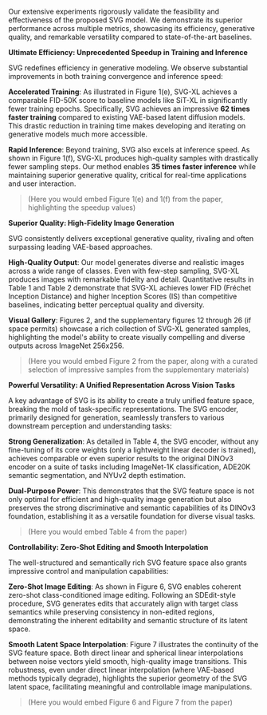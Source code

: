 
Our extensive experiments rigorously validate the feasibility and effectiveness of the proposed SVG model. We demonstrate its superior performance across multiple metrics, showcasing its efficiency, generative quality, and remarkable versatility compared to state-of-the-art baselines.

**Ultimate Efficiency: Unprecedented Speedup in Training and Inference**

SVG redefines efficiency in generative modeling. We observe substantial improvements in both training convergence and inference speed:

**Accelerated Training**: As illustrated in Figure 1(e), SVG-XL achieves a comparable FID-50K score to baseline models like SiT-XL in significantly fewer training epochs. Specifically, SVG achieves an impressive **62 times faster training** compared to existing VAE-based latent diffusion models. This drastic reduction in training time makes developing and iterating on generative models much more accessible.

**Rapid Inference**: Beyond training, SVG also excels at inference speed. As shown in Figure 1(f), SVG-XL produces high-quality samples with drastically fewer sampling steps. Our method enables **35 times faster inference** while maintaining superior generative quality, critical for real-time applications and user interaction.

> (Here you would embed Figure 1(e) and 1(f) from the paper, highlighting the speedup values)

**Superior Quality: High-Fidelity Image Generation**

SVG consistently delivers exceptional generative quality, rivaling and often surpassing leading VAE-based approaches.

**High-Quality Output**: Our model generates diverse and realistic images across a wide range of classes. Even with few-step sampling, SVG-XL produces images with remarkable fidelity and detail. Quantitative results in Table 1 and Table 2 demonstrate that SVG-XL achieves lower FID (Fréchet Inception Distance) and higher Inception Scores (IS) than competitive baselines, indicating better perceptual quality and diversity.

**Visual Gallery**: Figures 2, and the supplementary figures 12 through 26 (if space permits) showcase a rich collection of SVG-XL generated samples, highlighting the model's ability to create visually compelling and diverse outputs across ImageNet 256x256.

> (Here you would embed Figure 2 from the paper, along with a curated selection of impressive samples from the supplementary materials)

**Powerful Versatility: A Unified Representation Across Vision Tasks**

A key advantage of SVG is its ability to create a truly unified feature space, breaking the mold of task-specific representations. The SVG encoder, primarily designed for generation, seamlessly transfers to various downstream perception and understanding tasks:

**Strong Generalization**: As detailed in Table 4, the SVG encoder, without any fine-tuning of its core weights (only a lightweight linear decoder is trained), achieves comparable or even superior results to the original DINOv3 encoder on a suite of tasks including ImageNet-1K classification, ADE20K semantic segmentation, and NYUv2 depth estimation.

**Dual-Purpose Power**: This demonstrates that the SVG feature space is not only optimal for efficient and high-quality image generation but also preserves the strong discriminative and semantic capabilities of its DINOv3 foundation, establishing it as a versatile foundation for diverse visual tasks.

> (Here you would embed Table 4 from the paper)

**Controllability: Zero-Shot Editing and Smooth Interpolation**

The well-structured and semantically rich SVG feature space also grants impressive control and manipulation capabilities:

**Zero-Shot Image Editing**: As shown in Figure 6, SVG enables coherent zero-shot class-conditioned image editing. Following an SDEdit-style procedure, SVG generates edits that accurately align with target class semantics while preserving consistency in non-edited regions, demonstrating the inherent editability and semantic structure of its latent space.

**Smooth Latent Space Interpolation**: Figure 7 illustrates the continuity of the SVG feature space. Both direct linear and spherical linear interpolations between noise vectors yield smooth, high-quality image transitions. This robustness, even under direct linear interpolation (where VAE-based methods typically degrade), highlights the superior geometry of the SVG latent space, facilitating meaningful and controllable image manipulations.

> (Here you would embed Figure 6 and Figure 7 from the paper)